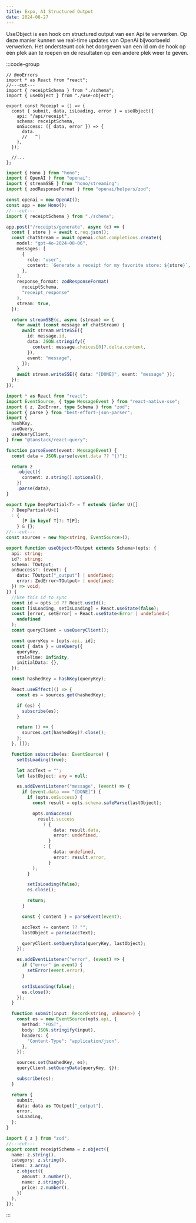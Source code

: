 ```yaml
---
title: Expo, AI Structured Output
date: 2024-08-27
---
```


UseObject is een hook om structured output van een Api te verwerken. Op deze manier kunnen we real-time updates van OpenAi bijvoorbeeld verwerken.
Het ondersteunt ook het doorgeven van een id om de hook op één plek aan te roepen en de resultaten op een andere plek weer te geven.

:::code-group

```tsx [client] filename="client.tsx"
// @noErrors
import * as React from "react";
//---cut---
import { receiptSchema } from "./schema";
import { useObject } from "./use-object";

export const Receipt = () => {
  const { submit, data, isLoading, error } = useObject({
    api: "/api/receipt",
    schema: receiptSchema,
    onSuccess: ({ data, error }) => {
      data.
      //   ^|
    },
  });

  //...
};
```

```ts [server] filename="server.ts"
import { Hono } from "hono";
import { OpenAI } from "openai";
import { streamSSE } from "hono/streaming";
import { zodResponseFormat } from "openai/helpers/zod";

const openai = new OpenAI();
const app = new Hono();
//---cut---
import { receiptSchema } from "./schema";

app.post("/receipts/generate", async (c) => {
  const { store } = await c.req.json();
  const chatStream = await openai.chat.completions.create({
    model: "gpt-4o-2024-08-06",
    messages: [
      {
        role: "user",
        content: `Generate a receipt for my favorite store: ${store}`,
      },
    ],
    response_format: zodResponseFormat(
      receiptSchema,
      "receipt_response"
    ),
    stream: true,
  });

  return streamSSE(c, async (stream) => {
    for await (const message of chatStream) {
      await stream.writeSSE({
        id: message.id,
        data: JSON.stringify({
          content: message.choices[0]?.delta.content,
        }),
        event: "message",
      });
    }
    await stream.writeSSE({ data: "[DONE]", event: "message" });
  });
});
```

```ts [use-object] filename="use-object.ts"
import * as React from "react";
import EventSource, { type MessageEvent } from "react-native-sse";
import { z, ZodError, type Schema } from "zod";
import { parse } from "best-effort-json-parser";
import {
  hashKey,
  useQuery,
  useQueryClient,
} from "@tanstack/react-query";

function parseEvent(event: MessageEvent) {
  const data = JSON.parse(event.data ?? "{}");

  return z
    .object({
      content: z.string().optional(),
    })
    .parse(data);
}

export type DeepPartial<T> = T extends (infer U)[]
  ? DeepPartial<U>[]
  : {
      [P in keyof T]?: T[P];
    } & {};
//---cut---
const sources = new Map<string, EventSource>();

export function useObject<TOutput extends Schema>(opts: {
  api: string;
  id?: string;
  schema: TOutput;
  onSuccess?: (event: {
    data: TOutput["_output"] | undefined;
    error: ZodError<TOutput> | undefined;
  }) => void;
}) {
  //Use this id to sync
  const id = opts.id ?? React.useId();
  const [isLoading, setIsLoading] = React.useState(false);
  const [error, setError] = React.useState<Error | undefined>(
    undefined
  );
  const queryClient = useQueryClient();

  const queryKey = [opts.api, id];
  const { data } = useQuery({
    queryKey,
    staleTime: Infinity,
    initialData: {},
  });

  const hashedKey = hashKey(queryKey);

  React.useEffect(() => {
    const es = sources.get(hashedKey);

    if (es) {
      subscribe(es);
    }

    return () => {
      sources.get(hashedKey)?.close();
    };
  }, []);

  function subscribe(es: EventSource) {
    setIsLoading(true);

    let accText = "";
    let lastObject: any = null;

    es.addEventListener("message", (event) => {
      if (event.data === "[DONE]") {
        if (opts.onSuccess) {
          const result = opts.schema.safeParse(lastObject);

          opts.onSuccess(
            result.success
              ? {
                  data: result.data,
                  error: undefined,
                }
              : {
                  data: undefined,
                  error: result.error,
                }
          );
        }

        setIsLoading(false);
        es.close();

        return;
      }

      const { content } = parseEvent(event);

      accText += content ?? "";
      lastObject = parse(accText);

      queryClient.setQueryData(queryKey, lastObject);
    });

    es.addEventListener("error", (event) => {
      if ("error" in event) {
        setError(event.error);
      }

      setIsLoading(false);
      es.close();
    });
  }

  function submit(input: Record<string, unknown>) {
    const es = new EventSource(opts.api, {
      method: "POST",
      body: JSON.stringify(input),
      headers: {
        "Content-Type": "application/json",
      },
    });

    sources.set(hashedKey, es);
    queryClient.setQueryData(queryKey, {});

    subscribe(es);
  }

  return {
    submit,
    data: data as TOutput["_output"],
    error,
    isLoading,
  };
}
```

```ts [schema] filename="schema.ts"
import { z } from "zod";
//---cut---
export const receiptSchema = z.object({
  name: z.string(),
  category: z.string(),
  items: z.array(
    z.object({
      amount: z.number(),
      name: z.string(),
      price: z.number(),
    })
  ),
});
```

:::
